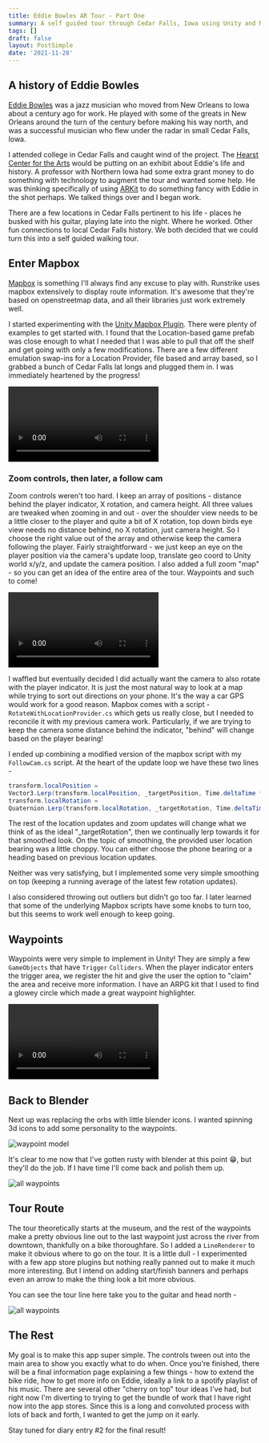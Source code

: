 ```yaml
---
title: Eddie Bowles AR Tour - Part One
summary: A self guided tour through Cedar Falls, Iowa using Unity and Mapbox
tags: []
draft: false
layout: PostSimple
date: '2021-11-28'
---
```


## A history of Eddie Bowles

[Eddie Bowles](https://wcfcourier.com/news/local/paving-the-way-brought-to-lay-brick-eddie-bowles-taught-a-generation-of-blues-musicians/article_d0a1f68d-d94d-5384-ab89-133ac4da0f7c.html) was a jazz musician who moved from New Orleans to Iowa about a century ago for work. He played with some of the greats in New Orleans around the turn of the century before making his way north, and was a successful musician who flew under the radar in small Cedar Falls, Iowa.

I attended college in Cedar Falls and caught wind of the project. The [Hearst Center for the Arts](https://www.thehearst.org/) would be putting on an exhibit about Eddie's life and history. A professor with Northern Iowa had some extra grant money to do something with technology to augment the tour and wanted some help. He was thinking specifically of using [ARKit](https://developer.apple.com/augmented-reality/) to do something fancy with Eddie in the shot perhaps. We talked things over and I began work.

There are a few locations in Cedar Falls pertinent to his life - places he busked with his guitar, playing late into the night. Where he worked. Other fun connections to local Cedar Falls history. We both decided that we could turn this into a self guided walking tour.

## Enter Mapbox

[Mapbox](https://www.mapbox.com/) is something I'll always find any excuse to play with.  Runstrike uses mapbox extensively to display route information. It's awesome that they're based on openstreetmap data, and all their libraries just work extremely well.

I started experimenting with the [Unity Mapbox Plugin](https://www.mapbox.com/unity). There were plenty of examples to get started with. I found that the Location-based game prefab was close enough to what I needed that I was able to pull that off the shelf and get going with only a few modifications. There are a few different emulation swap-ins for a Location Provider, file based and array based, so I grabbed a bunch of Cedar Falls lat longs and plugged them in. I was immediately heartened by the progress!

<video controls >
    <source src="/static/videos/eddie-bowles/cedar-falls-map.mp4"/>
</video>

### Zoom controls, then later, a follow cam

Zoom controls weren't too hard. I keep an array of positions - distance behind the player indicator, X rotation, and camera height. All three values are tweaked when zooming in and out - over the shoulder view needs to be a little closer to the player and quite a bit of X rotation, top down birds eye view needs no distance behind, no X rotation, just camera height. So I choose the right value out of the array and otherwise keep the camera following the player. Fairly straightforward - we just keep an eye on the player position via the camera's update loop, translate geo coord to Unity world x/y/z, and update the camera position. I also added a full zoom "map" - so you can get an idea of the entire area of the tour. Waypoints and such to come!

<video controls >
    <source src="/static/videos/eddie-bowles/zoom.mp4"/>
</video>

I waffled but eventually decided I did actually want the camera to also rotate with the player indicator. It is just the most natural way to look at a map while trying to sort out directions on your phone. It's the way a car GPS would work for a good reason. Mapbox comes with a script - `RotateWithLocationProvider.cs` which gets us really close, but I needed to reconcile it with my previous camera work. Particularly, if we are trying to keep the camera some distance behind the indicator, "behind" will change based on the player bearing!

I ended up combining a modified version of the mapbox script with my `FollowCam.cs` script. At the heart of the update loop we have these two lines -

```csharp
transform.localPosition =
Vector3.Lerp(transform.localPosition, _targetPosition, Time.deltaTime * _updateFactor);
transform.localRotation =
Quaternion.Lerp(transform.localRotation, _targetRotation, Time.deltaTime * _updateFactor);
```

The rest of the location updates and zoom updates will change what we think of as the ideal "_targetRotation", then we continually lerp towards it for that smoothed look. On the topic of smoothing, the provided user location bearing was a little choppy. You can either choose the phone bearing or a heading based on previous location updates.

Neither was very satisfying, but I implemented some very simple smoothing on top (keeping a running average of the latest few rotation updates).

I also considered throwing out outliers but didn't go too far. I later learned that some of the underlying Mapbox scripts have some knobs to turn too, but this seems to work well enough to keep going.

## Waypoints

Waypoints were very simple to implement in Unity! They are simply a few `GameObjects` that have `Trigger` `Colliders`. When the player indicator enters the trigger area, we register the hit and give the user the option to "claim" the area and receive more information. I have an ARPG kit that I used to find a glowey circle which made a great waypoint highlighter.

<video controls >
    <source src="/static/videos/eddie-bowles/waypoint.mp4"/>
</video>

## Back to Blender

Next up was replacing the orbs with little blender icons. I wanted spinning 3d icons to add some personality to the waypoints.

![waypoint model](/static/images/eddie-bowles/blender-model.png)

It's clear to me now that I've gotten rusty with blender at this point :grin:, but they'll do the job. If I have time I'll come back and polish them up.

![all waypoints](/static/images/eddie-bowles/all-waypoints.png)

## Tour Route

The tour theoretically starts at the museum, and the rest of the waypoints make a pretty obvious line out to the last waypoint just across the river from downtown, thankfully on a bike thoroughfare. So I added a `LineRenderer` to make it obvious where to go on the tour. It is a little dull - I experimented with a few app store plugins but nothing really panned out to make it much more interesting. But I intend on adding start/finish banners and perhaps even an arrow to make the thing look a bit more obvious.

You can see the tour line here take you to the guitar and head north -

![all waypoints](/static/images/eddie-bowles/tour-line.png)

## The Rest

My goal is to make this app super simple. The controls tween out into the main area to show you exactly what to do when. Once you're finished, there will be a final information page explaining a few things - how to extend the bike ride, how to get more info on Eddie, ideally a link to a spotify playlist of his music. There are several other "cherry on top" tour ideas I've had, but right now I'm diverting to trying to get the bundle of work that I have right now into the app stores. Since this is a long and convoluted process with lots of back and forth, I wanted to get the jump on it early.

Stay tuned for diary entry #2 for the final result!